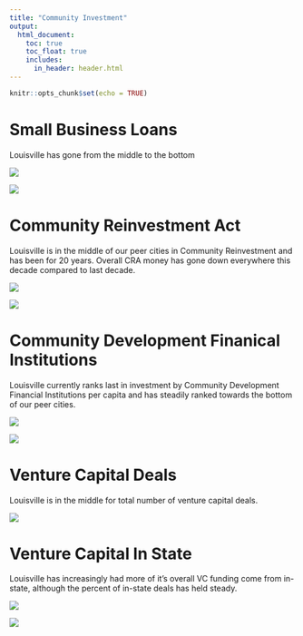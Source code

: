 ---
title: "Community Investment"
output: 
  html_document:
    toc: true
    toc_float: true
    includes:
      in_header: header.html
---

```{r setup, include=FALSE}
knitr::opts_chunk$set(echo = TRUE)
```

# Small Business Loans

Louisville has gone from the middle to the bottom 

![](output_images/SBA/SBA_ranking.png)

![](output_images/SBA/SBA_trendline.png)

# Community Reinvestment Act

Louisville is in the middle of our peer cities in Community Reinvestment and has been for 20 years. Overall CRA money has gone down everywhere this decade compared to last decade.

![](output_images/CRA/CRA_ranking.png)

![](output_images/CRA/CRA_trendline.png)


# Community Development Finanical Institutions

Louisville currently ranks last in investment by Community Development Financial Institutions per capita and has steadily ranked towards the bottom of our peer cities.

![](output_images/CDFI/CDFI_ranking.png)

![](output_images/CDFI/CDFI_trendline.png)


# Venture Capital Deals

Louisville is in the middle for total number of venture capital deals.

![](images/deals.png)

# Venture Capital In State

Louisville has increasingly had more of it's overall VC funding come from in-state, although the percent of in-state deals has held steady. 

![](images/capital_inhouse_trendline_3yr.png)

![](images/deals_inhouse_trendline_3yr.png)
